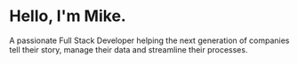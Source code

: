 # Hello, I'm Mike.

A passionate Full Stack Developer helping the next generation of companies tell their story, manage their data and streamline their processes.
